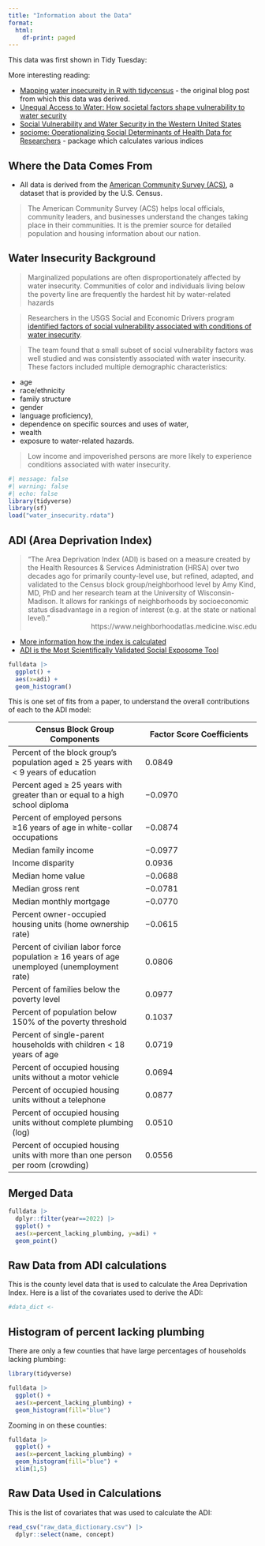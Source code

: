 ```yaml
---
title: "Information about the Data"
format:
  html:
    df-print: paged
---
```


This data was first shown in Tidy Tuesday: 

More interesting reading:

- [Mapping water insecureity in R with tidycensus](https://waterdata.usgs.gov/blog/acs-maps/) - the original blog post from which this data was derived.
- [Unequal Access to Water: How societal factors shape vulnerability to water security](https://labs.waterdata.usgs.gov/visualizations/vulnerability-indicators/index.html#/en)
- [Social Vulnerability and Water Security in the Western United States](https://agupubs.onlinelibrary.wiley.com/doi/epdf/10.1029/2023WR036284)
- [sociome: Operationalizing Social Determinants of Health Data for Researchers](https://github.com/ClevelandClinicQHS/sociome) - package which calculates various indices

## Where the Data Comes From

- All data is derived from the [American Community Survey (ACS)](https://www.census.gov/programs-surveys/acs), a dataset that is provided by the U.S. Census. 

> The American Community Survey (ACS) helps local officials, community leaders, and businesses understand the changes taking place in their communities. It is the premier source for detailed population and housing information about our nation.

## Water Insecurity Background

> Marginalized populations are often disproportionately affected by water insecurity. Communities of color and individuals living below the poverty line are frequently the hardest hit by water-related hazards

> Researchers in the USGS Social and Economic Drivers program [identified factors of social vulnerability associated with conditions of water insecurity](https://www.usgs.gov/data/literature-summary-indicators-water-vulnerability-western-us-2000-2022).

> The team found that a small subset of social vulnerability factors was well studied and was consistently associated with water insecurity. These factors included multiple demographic characteristics:

- age
- race/ethnicity
- family structure 
- gender 
- language proficiency), 
- dependence on specific sources and uses of water, 
- wealth
- exposure to water-related hazards.

> Low income and impoverished persons are more likely to experience conditions associated with water insecurity.

```r
#| message: false
#| warning: false
#| echo: false
library(tidyverse)
library(sf)
load("water_insecurity.rdata")
```

## ADI (Area Deprivation Index)

> "The Area Deprivation Index (ADI) is based on a measure created by the Health Resources & Services Administration (HRSA) over two decades ago for primarily county-level use, but refined, adapted, and validated to the Census block group/neighborhood level by Amy Kind, MD, PhD and her research team at the University of Wisconsin-Madison. It allows for rankings of neighborhoods by socioeconomic status disadvantage in a region of interest (e.g. at the state or national level)."
> <div style="text-align: right"> https://www.neighborhoodatlas.medicine.wisc.edu </div>

- [More information how the index is calculated](https://www.neighborhoodatlas.medicine.wisc.edu/)
- [ADI is the Most Scientifically Validated Social Exposome Tool](https://www.healthaffairs.org/content/forefront/area-deprivation-index-most-scientifically-validated-social-exposome-tool-available)

```r
fulldata |>
  ggplot() +
  aes(x=adi) +
  geom_histogram()
```

This is one set of fits from a paper, to understand the overall contributions of each to the ADI model:

|Census Block Group Components|Factor Score Coefficients|
|-----------------------------|-------------------------|
|Percent of the block group’s population aged ≥ 25 years with < 9 years of education|	0.0849|
|Percent aged ≥ 25 years with greater than or equal to a high school diploma|	−0.0970|
|Percent of employed persons ≥16 years of age in white-collar occupations|	−0.0874|
|Median family income|	−0.0977|
|Income disparity|	0.0936|
|Median home value|	−0.0688|
|Median gross rent|	−0.0781|
|Median monthly mortgage|	−0.0770|
|Percent owner-occupied housing units (home ownership rate)|	−0.0615|
|Percent of civilian labor force population ≥ 16 years of age unemployed (unemployment rate)	|0.0806|
|Percent of families below the poverty level|0.0977|
|Percent of population below 150% of the poverty threshold|0.1037|
|Percent of single-parent households with children < 18 years of age|0.0719|
|Percent of occupied housing units without a motor vehicle|0.0694|
|Percent of occupied housing units without a telephone|0.0877|
|Percent of occupied housing units without complete plumbing (log)|0.0510|
|Percent of occupied housing units with more than one person per room (crowding)|0.0556|


## Merged Data

```r
fulldata |>
  dplyr::filter(year==2022) |>
  ggplot() +
  aes(x=percent_lacking_plumbing, y=adi) +
  geom_point()
```

## Raw Data from ADI calculations

This is the county level data that is used to calculate the Area Deprivation Index. Here is a list of the covariates used to derive the ADI:

```r
#data_dict <- 
```

## Histogram of percent lacking plumbing

There are only a few counties that have large percentages of households lacking plumbing:

```r
library(tidyverse)

fulldata |>
  ggplot() +
  aes(x=percent_lacking_plumbing) +
  geom_histogram(fill="blue")
```

Zooming in on these counties:

```r
fulldata |>
  ggplot() +
  aes(x=percent_lacking_plumbing) +
  geom_histogram(fill="blue") + 
  xlim(1,5)
```

## Raw Data Used in Calculations

This is the list of covariates that was used to calculate the ADI:

```r
read_csv("raw_data_dictionary.csv") |>
  dplyr::select(name, concept)

```